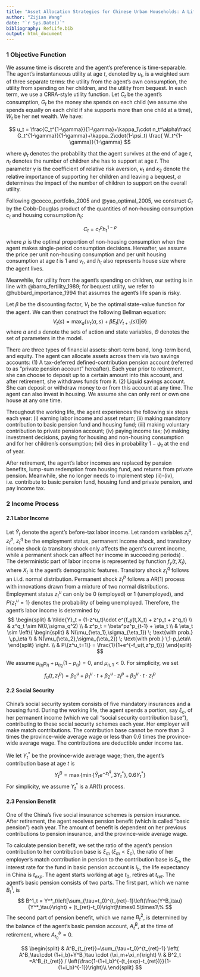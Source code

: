 ```yaml
---
title: "Asset Allocation Strategies for Chinese Urban Households: A Lifecycle Model"
author: "Zijian Wang"
date: "`r Sys.Date()`"
bibliography: RefLife.bib
output: html_document
---
```


### 1 Objective Function

We assume time is discrete and the agent's preference is time-separable. The agent's instantaneous utility at age $t$, denoted by $u_t$, is a weighted sum of three separate terms: the utility from the agent's own consumption, the utility from spending on her children, and the utility from bequest. In each term, we use a CRRA-style utility function. Let $C_t$ be the agent's consumption, $G_t$ be the money she spends on each child (we assume she spends equally on each child if she supports more than one child at a time), $W_t$ be her net wealth. We have:

$$
u_t = \frac{C_t^{1-\gamma}}{1-\gamma}+\kappa_1\cdot n_t^\alpha\frac{ G_t^{1-\gamma}}{1-\gamma}+\kappa_2\cdot(1-\psi_t) \frac{ W_t^{1-\gamma}}{1-\gamma}
$$

where $\psi_t$ denotes the probability that the agent survives at the end of age $t$, $n_t$ denotes the number of children she has to support at age $t$. The parameter $\gamma$ is the coefficient of relative risk aversion, $\kappa_1$ and $\kappa_2$ denote the relative importance of supporting her children and leaving a bequest, $\alpha$ determines the impact of the number of children to support on the overall utility.

Following @cocco_portfolio_2005 and @yao_optimal_2005, we construct $C_t$ by the Cobb-Douglas product of the quantities of non-housing consumption $c_t$ and housing consumption $h_t$:

$$
C_t = c_t^\rho h_t^{1-\rho}
$$

where $\rho$ is the optimal proportion of non-housing consumption when the agent makes single-period consumption decisions. Hereafter, we assume the price per unit non-housing consumption and per unit housing consumption at age $t$ is 1 and $v_t$, and $h_t$ also represents house size where the agent lives.

Meanwhile, for utility from the agent's spending on children, our setting is in line with @barro_fertility_1989; for bequest utility, we refer to @hubbard_importance_1994 that assumes the agent's life span is risky.

Let $\beta$ be the discounting factor, $V_t$ be the optimal state-value function for the agent. We can then construct the following Bellman equation: $$
V_t(s) = \max_a \{u_t(a,s) + \beta E_t[V_{t+1}(s)]|\Theta\}
$$where $a$ and $s$ denote the sets of action and state variables, $\Theta$ denotes the set of parameters in the model.

There are three types of financial assets: short-term bond, long-term bond, and equity. The agent can allocate assets across them via two savings accounts: (1) A tax-deferred defined-contribution pension account (referred to as "private pension account" hereafter). Each year prior to retirement, she can choose to deposit up to a certain amount into this account, and after retirement, she withdraws funds from it. (2) Liquid savings account. She can deposit or withdraw money to or from this account at any time. The agent can also invest in housing. We assume she can only rent or own one house at any one time.

Throughout the working life, the agent experiences the following six steps each year: (i) earning labor income and asset return; (ii) making mandatory contribution to basic pension fund and housing fund; (iii) making voluntary contribution to private pension account; (iv) paying income tax; (v) making investment decisions, paying for housing and non-housing consumption and for her children's consumption; (vi) dies in probability $1-\psi_t$ at the end of year.

After retirement, the agent's labor incomes are replaced by pension benefits, lump-sum redemption from housing fund, and returns from private pension. Meanwhile, she no longer needs to implement step (ii)-(iv), i.e. contribute to basic pension fund, housing fund and private pension, and pay income tax.

### 2 Income Process

#### 2.1 Labor Income

Let $\tilde{Y}_t$ denote the agent's before-tax labor income. Let random variables $z^u_t$, $z^p_t$, $z^q_t$ be the employment status, permanent income shock, and transitory income shock (a transitory shock only affects the agent's current income, while a permanent shock can affect her income in succeeding periods) . The deterministic part of labor income is represented by function $f_y(t,X_t)$, where $X_t$ is the agent's demographic features. Transitory shock $z^q_t$ follows an i.i.d. normal distribution. Permanent shock $z^p_t$ follows a AR(1) process with innovations drawn from a mixture of two normal distributions. Employment status $z^u_t$ can only be 0 (employed) or 1 (unemployed), and $P\{z^u_t=1\}$ denotes the probability of being unemployed. Therefore, the agent's labor income is determined by $$
\begin{split}
& \tilde{Y}_t = (1-z^u_t)\cdot e^{f_y(t,X_t) + z^p_t + z^q_t} \\
& z^q_t \sim N(0,\sigma_q^2) \\
& z^p_t = \beta^pz^p_{t-1} + \eta_t \\
& \eta_t \sim \left\{
\begin{split}
& N(\mu_{\eta_1},\sigma_{\eta_1}) \; \text{with prob.} \,p_\eta \\
& N(\mu_{\eta_2},\sigma_{\eta_2}) \; \text{with prob.} \,1-p_\eta\\
\end{split}
\right. \\
& P\{z^u_t=1\} = \frac{1}{1+e^{-f_u(t,z^p_t)}}
\end{split}
$$

We assume $\mu_{\eta_1}p_\eta + \mu_{\eta_2}(1-p_\eta)=0$, and $\mu_{\eta,1}<0$. For simplicity, we set $$
f_u(t,z^p_t) = \beta^u_0+\beta^u_1\cdot t+\beta^u_2\cdot z^p_t+\beta^u_3\cdot t\cdot z^p_t
$$

#### 2.2 Social Security

China's social security system consists of five mandatory insurances and a housing fund. During the working life, the agent spends a portion, say $\xi_c$, of her permanent income (which we call "social security contribution base"), contributing to these social security schemes each year. Her employer will make match contributions. The contribution base cannot be more than 3 times the province-wide average wage or less than 0.6 times the province-wide average wage. The contributions are deductible under income tax.

We let $Y^*_t$ be the province-wide average wage; then, the agent's contribution base at age $t$ is $$
Y^B_t=\max\{\min\{\tilde{Y}_t e^{-z^q_t},3Y^*_t\},0.6Y^*_t\}
$$ For simplicity, we assume $Y^*_t$ is a AR(1) process.

#### 2.3 Pension Benefit

One of the China's five social insurance schemes is pension insurance. After retirement, the agent receives pension benefit (which is called "basic pension") each year. The amount of benefit is dependent on her previous contributions to pension insurance, and the province-wide average wage.

To calculate pension benefit, we set the ratio of the agent's pension contribution to her contribution base is $\xi_m$ ($\xi_m<\xi_c$), the ratio of her employer's match contribution in pension to the contribution base is $\xi_n$, the interest rate for the fund in basic pension account is $i_b$, the life expectancy in China is $t_{exp}$. The agent starts working at age $t_0$, retires at $t_{ret}$. The agent's basic pension consists of two parts. The first part, which we name $B^1_t$, is $$
B^1_t = Y^*_t\left[\sum_{\tau=t_0}^{t_{ret}-1}\left(\frac{Y^B_\tau}{Y^*_\tau}\right) + (t_{ret}-t_0)\right]\times0.5\times1\%
$$ The second part of pension benefit, which we name $B^2_t$, is determined by the balance of the agent's basic pension account, $A^B_t$, at the time of retirement, where $A^b_{t_0}=0$.

$$
\begin{split}
& A^B_{t_{ret}}=\sum_{\tau=t_0}^{t_{ret}-1}
\left( A^B_\tau\cdot (1+i_b)+Y^B_\tau \cdot (\xi_m+\xi_n)\right) \\
& B^2_t =A^B_{t_{ret}} / 
\left(\frac{1-(1+i_b)^{-(t_{exp}-t_{ret})}}{1-(1+i_b)^{-1}}\right)\\
\end{split}
$$
